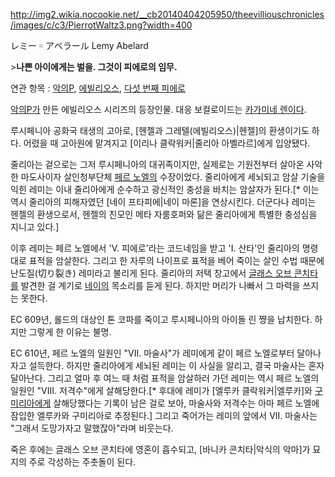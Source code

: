 http://img2.wikia.nocookie.net/__cb20140404205950/theevilliouschronicles/images/c/c3/PierrotWaltz3.png?width=400

レミー゠アベラール
Lemy Abelard

>'''나쁜 아이에게는 벌을. 그것이 피에로의 임무.'''

연관 항목 : [[악의P]], [[에빌리오스]], [[다섯 번째 피에로]]

[[악의P]]가 만든 에빌리오스 시리즈의 등장인물. 대응 보컬로이드는 [[카가미네 렌]]이다.

루시페니아 공화국 태생의 고아로, [헨젤과 그레텔(에빌리오스)|헨젤]의 환생이기도 하다. 어렸을 때 고아원에 맡겨지고 [이리나 클락워커|줄리아 아벨라르]에게 입양됐다.

줄리아는 겉으로는 그저 루시페니아의 대귀족이지만, 실제로는 기원전부터 살아온 사악한 마도사이자 살인청부단체 [[페르 노엘]]의 수장이었다. 줄리아에게 세뇌되고 암살 기술을 익힌 레미는 이내 줄리아에게 순수하고 광신적인 충성을 바치는 암살자가 된다.[* 이는 역시 줄리아의 피해자였던 [네이 프타피에|네이 마론]을 연상시킨다. 더군다나 레미는 헨젤의 환생으로서, 헨젤의 친모인 메타 자룸호퍼와 닮은 줄리아에게 특별한 충성심을 지니고 있다.]

이후 레미는 페르 노엘에서 'V. 피에로'라는 코드네임을 받고 'I. 산타'인 줄리아의 명령대로 표적을 암살한다. 그리고 한 자루의 나이프로 표적을 베어 죽이는 살인 수법 때문에 난도질(切り裂き) 레미라고 불리게 된다. 줄리아의 저택 창고에서 [[대죄의 그릇|글래스 오브 콘치타]]를 발견한 걸 계기로 [[네이 프타피에|네이]]의 목소리를 듣게 된다. 하지만 머리가 나빠서 그 마력을 쓰지는 못한다.

EC 609년, 롤드의 대상인 톤 코파를 죽이고 루시페니아의 아이돌 린 쨩을 납치한다. 하지만 그렇게 한 이유는 불명.

EC 610년, 페르 노엘의 일원인 "VII. 마술사"가 레미에게 같이 페르 노엘로부터 달아나자고 설득한다. 하지만 줄리아에게 세뇌된 레미는 이 사실을 알리고, 결국 마술사는 혼자 달아난다. 그리고 얼마 후 여느 때 처럼 표적을 암살하러 가던 레미는 역시 페르 노엘의 일원인 "VIII. 저격수"에게 살해당한다.[* 후대에 레미가 [엘루카 클락워커|엘루카]와 [[구미리아]]에게 살해당했다는 기록이 남은 걸로 보아, 마술사와 저격수는 아마 페르 노엘에 잠입한 엘루카와 구미리아로 추정된다.] 그리고 죽어가는 레미의 앞에서 VII. 마술사는 "그래서 도망가자고 말했잖아"라며 비웃는다.

죽은 후에는 글래스 오브 콘치타에 영혼이 흡수되고, [바니카 콘치타|악식의 악마]가 묘지의 주로 각성하는 주춧돌이 된다.
